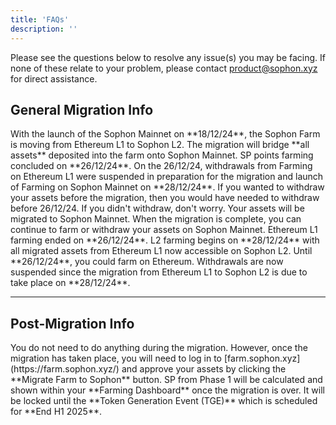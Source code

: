```yaml
---
title: 'FAQs'
description: ''
---
```


<Note>
Please see the questions below to resolve any issue(s) you may be facing. If none of these relate to your problem, please contact <a href="mailto:product@sophon.xyz">product@sophon.xyz</a> for direct assistance.
</Note>

## General Migration Info

<Accordion title="What is the farming migration?">
  With the launch of the Sophon Mainnet on **18/12/24**, the Sophon Farm is moving from Ethereum L1 to Sophon L2. The migration will bridge **all assets** deposited into the farm onto Sophon Mainnet.
</Accordion>

<Accordion title="When will farming on Eth L1 end?">
  SP points farming concluded on **26/12/24**. On the 26/12/24, withdrawals from Farming on Ethereum L1 were suspended in preparation for the migration and launch of Farming on Sophon Mainnet on **28/12/24**. If you wanted to withdraw your assets before the migration, then you would have needed to withdraw before 26/12/24.
</Accordion>

<Accordion title="What will happen if I don't withdraw before then?">
  If you didn't withdraw, don't worry. Your assets will be migrated to Sophon Mainnet. When the migration is complete, you can continue to farm or withdraw your assets on Sophon Mainnet.
</Accordion>

<Accordion title="When will Sophon L2 farming start?">
  Ethereum L1 farming ended on **26/12/24**. L2 farming begins on **28/12/24** with all migrated assets from Ethereum L1 now accessible on Sophon L2.
</Accordion>

<Accordion title="Can I continue farming on Ethereum?">
  Until **26/12/24**, you could farm on Ethereum. Withdrawals are now suspended since the migration from Ethereum L1 to Sophon L2 is due to take place on **28/12/24**.
</Accordion>

---

## Post-Migration Info

<Accordion title="When the migration happens, will I need to do anything?">
  You do not need to do anything during the migration. However, once the migration has taken place, you will need to log in to [farm.sophon.xyz](https://farm.sophon.xyz/) and approve your assets by clicking the **Migrate Farm to Sophon** button.
</Accordion>

<Accordion title="When can my SP be redeemed for SOPH?">
  SP from Phase 1 will be calculated and shown within your **Farming Dashboard** once the migration is over. It will be locked until the **Token Generation Event (TGE)** which is scheduled for **End H1 2025**.
</Accordion>
